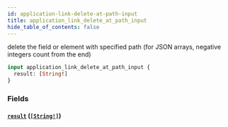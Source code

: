 ```yaml
---
id: application-link-delete-at-path-input
title: application_link_delete_at_path_input
hide_table_of_contents: false
---
```


delete the field or element with specified path (for JSON arrays, negative integers count from the end)

```graphql
input application_link_delete_at_path_input {
  result: [String!]
}
```

### Fields

#### [`result`](#) ([`[String!]`](../scalars/string))
